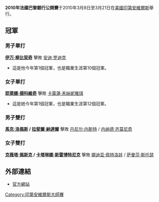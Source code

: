 {{noteTA
|G1=Tennis
|1=zh-hans:半决赛; zh-hk:準決賽; zh-tw:四強;
|2=zh-hans:四分之一决赛; zh-hk:半準決賽; zh-tw:八強;
}}
{{TennisEventInfo|2010|法国巴黎银行公开赛|
| date=3月8日 - 3月21日
| edition=34屆
| champms= {{flagicon|CRO}} [[伊万·柳比契奇|伊万·柳比契奇]]
| champws= {{flagicon|SRB}} [[耶萊娜·揚科維奇|耶萊娜·揚科維奇]]
| champmd= {{flagicon|ESP}} [[馬克·洛佩斯|馬克·洛佩斯]] / {{flagicon|ESP}} [[拉斐爾·納達爾|拉斐爾·納達爾]]
| champwd= {{flagicon|CZE}} [[克薇塔·佩斯克|克薇塔·佩斯克]] / {{flagicon|SLO}} [[卡塔琳娜·斯雷博特尼克|卡塔琳娜·斯雷博特尼克]]
}}
'''2010年法國巴黎銀行公開賽'''于2010年3月8日至3月21日在[[美國|美國]][[印第安維爾斯|印第安維爾斯]]舉行。

==冠軍==
===男子單打===
{{main|2010年法國巴黎銀行公開賽男子單打比賽}}
'''{{flagicon|CRO}} [[伊万·柳比契奇|伊万·柳比契奇]]''' 擊敗 {{flagicon|USA }} [[安迪·罗迪克|安迪·罗迪克]]
*這是他今年第1個冠軍，也是職業生涯第10個冠軍。

===女子單打===
{{main|2010年法國巴黎銀行公開賽女子單打比賽}}
'''{{flagicon|SRB}} [[耶萊娜·揚科維奇|耶萊娜·揚科維奇]]''' 擊敗 {{flagicon|DEN}} [[卡露蓮·禾絲妮雅琪|卡露蓮·禾絲妮雅琪]]
*這是她今年第1個冠軍，也是職業生涯第12個冠軍。

===男子雙打===
{{main|2010年法國巴黎銀行公開賽男子雙打比賽}}
'''{{flagicon|ESP}} [[馬克·洛佩斯|馬克·洛佩斯]] / {{flagicon|ESP}} [[拉斐爾·納達爾|拉斐爾·納達爾]]''' 擊敗 {{flagicon|CAN}} [[丹尼尔·内斯特|丹尼尔·内斯特]] / {{flagicon|SRB}} [[内纳德·齐莫尼奇|内纳德·齐莫尼奇]]

===女子雙打===
{{main|2010年法國巴黎銀行公開賽女子雙打比賽}}
'''{{flagicon|CZE}} [[克薇塔·佩斯克|克薇塔·佩斯克]] / {{flagicon|SLO}} [[卡塔琳娜·斯雷博特尼克|卡塔琳娜·斯雷博特尼克]]''' 擊敗 {{flagicon|RUS}} [[娜迪亚·佩特洛娃|娜迪亚·佩特洛娃]] / {{flagicon|AUS}} [[萨曼莎·斯托瑟|萨曼莎·斯托瑟]]

==外部連結==
*[https://web.archive.org/web/20100529230855/http://www.bnpparibasopen.org/ 官方網站]

{{印第安維爾斯大師賽}}
{{2010年ATP世界巡迴賽}}
{{DEFAULTSORT:BNP Paribas Open}}
[[Category:印第安維爾斯大師賽|Category:印第安維爾斯大師賽]]
